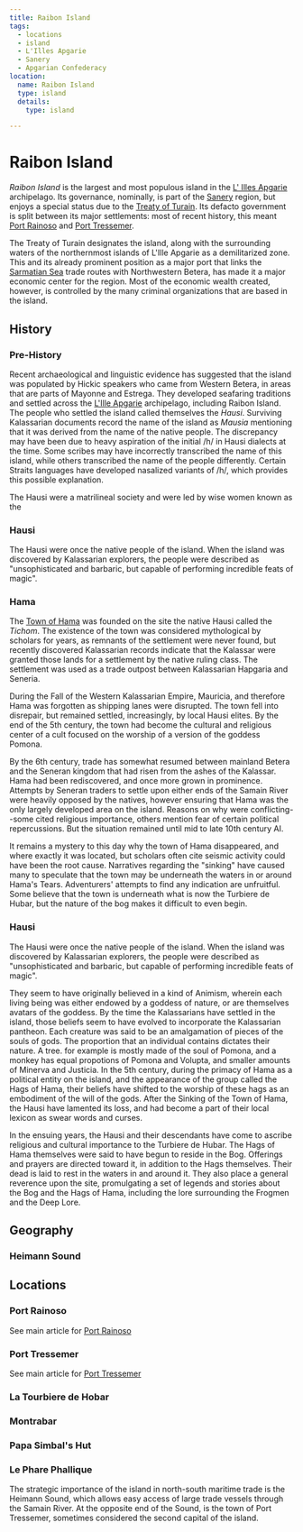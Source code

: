 ```yaml
---
title: Raibon Island
tags:
  - locations
  - island
  - L'Illes Apgarie
  - Sanery
  - Apgarian Confederacy
location:
  name: Raibon Island
  type: island
  details:
    type: island

---
```


<Incomplete />

# Raibon Island


<Map asset={MapImage} width={500} height={500} alt="Map of Raibon Island" />

*Raibon Island* is the largest and most populous island in the
[L' Illes Apgarie](/locations/l-illes-apgarie) archipelago. Its governance,
nominally, is part of the [Sanery](/locations/sanery) region, but enjoys a special
status due to the [Treaty of Turain](/events/treaty-of-turain/). Its
defacto government is split between its major settlements: most of recent
history, this meant [Port Rainoso](/locations/port-rainoso) and
[Port Tressemer](/locations/port-tressemer).

The Treaty of Turain designates the island, along with the surrounding waters of
the northernmost islands of L'Ille Apgarie as a demilitarized zone. This and its
already prominent position as a major port that links the
[Sarmatian Sea](/locations/sarmatian-sea) trade routes with Northwestern Betera, has
made it a major economic center for the region. Most of the economic wealth
created, however, is controlled by the many criminal organizations that are
based in the island.

## History

### Pre-History

Recent archaeological and linguistic evidence has suggested that the island was
populated by Hickic speakers who came from Western Betera, in areas that are
parts of Mayonne and Estrega. They developed seafaring traditions and settled
across the [L'Ille Apgarie](/locations/l-illes-apgarie) archipelago, including Raibon
Island. The people who settled the island called themselves the *Hausi*.
Surviving Kalassarian documents record the name of the island as *Mausia*
mentioning that it was derived from the name of the native people. The
discrepancy may have been due to heavy aspiration of the initial /h/ in Hausi
dialects at the time. Some scribes may have incorrectly transcribed the name of
this island, while others transcribed the name of the people differently.
Certain Straits languages have developed nasalized variants of /h/, which
provides this possible explanation.

The Hausi were a matrilineal society and were led by wise women known as the

### Hausi

The Hausi were once the native people of the island. When the island was
discovered by Kalassarian explorers, the people were described as
"unsophisticated and barbaric, but capable of performing incredible feats of
magic".

### Hama

The [Town of Hama](/locations/hama) was founded on the site the native Hausi called
the *Tichom*. The existence of the town was considered mythological by scholars
for years, as remnants of the settlement were never found, but recently
discovered Kalassarian records indicate that the Kalassar were granted those
lands for a settlement by the native ruling class. The settlement was used as a
trade outpost between Kalassarian Hapgaria and Seneria.

During the Fall of the Western Kalassarian Empire, Mauricia, and therefore Hama
was forgotten as shipping lanes were disrupted. The town fell into disrepair,
but remained settled, increasingly, by local Hausi elites. By the end of the 5th
century, the town had become the cultural and religious center of a cult focused
on the worship of a version of the goddess Pomona.

By the 6th century, trade has somewhat resumed between mainland Betera and the
Seneran kingdom that had risen from the ashes of the Kalassar. Hama had been
rediscovered, and once more grown in prominence. Attempts by Seneran traders to
settle upon either ends of the Samain River were heavily opposed by the natives,
however ensuring that Hama was the only largely developed area on the island.
Reasons on why were conflicting--some cited religious importance, others mention
fear of certain political repercussions. But the situation remained until mid to
late 10th century AI.

It remains a mystery to this day why the town of Hama disappeared, and where
exactly it was located, but scholars often cite seismic activity could have been
the root cause. Narratives regarding the "sinking" have caused many to speculate
that the town may be underneath the waters in or around Hama's Tears.
Adventurers' attempts to find any indication are unfruitful. Some believe that
the town is underneath what is now the Turbiere de Hubar, but the nature of the
bog makes it difficult to even begin.

### Hausi

The Hausi were once the native people of the island. When the island was
discovered by Kalassarian explorers, the people were described as
"unsophisticated and barbaric, but capable of performing incredible feats of
magic".

They seem to have originally believed in a kind of Animism, wherein each living
being was either endowed by a goddess of nature, or are themselves avatars of
the goddess. By the time the Kalassarians have settled in the island, those
beliefs seem to have evolved to incorporate the Kalassarian pantheon. Each
creature was said to be an amalgamation of pieces of the souls of gods. The
proportion that an individual contains dictates their nature. A tree. for
example is mostly made of the soul of Pomona, and a monkey has equal propotions
of Pomona and Volupta, and smaller amounts of Minerva and Justicia. In the 5th
century, during the primacy of Hama as a political entity on the island, and the
appearance of the group called the Hags of Hama, their beliefs have shifted to
the worship of these hags as an embodiment of the will of the gods. After the
Sinking of the Town of Hama, the Hausi have lamented its loss, and had become a
part of their local lexicon as swear words and curses.

In the ensuing years, the Hausi and their descendants have come to ascribe
religious and cultural importance to the Turbiere de Hubar. The Hags of Hama
themselves were said to have begun to reside in the Bog. Offerings and prayers
are directed toward it, in addition to the Hags themselves. Their dead is laid
to rest in the waters in and around it. They also place a general reverence upon
the site, promulgating a set of legends and stories about the Bog and the Hags
of Hama, including the lore surrounding the Frogmen and the Deep Lore.

## Geography

### Heimann Sound

## Locations

### Port Rainoso

See main article for [Port Rainoso](/locations/port-rainoso)

### Port Tressemer

See main article for [Port Tressemer](/locations/port-tressemer)

### La Tourbiere de Hobar

### Montrabar

### Papa Simbal's Hut

### Le Phare Phallique

The strategic importance of the island in north-south maritime trade is the
Heimann Sound, which allows easy access of large trade vessels through the
Samain River. At the opposite end of the Sound, is the town of Port Tressemer,
sometimes considered the second capital of the island.

